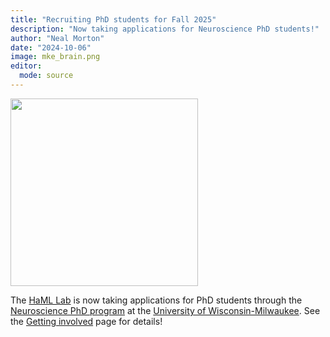 ```yaml
---
title: "Recruiting PhD students for Fall 2025"
description: "Now taking applications for Neuroscience PhD students!"
author: "Neal Morton"
date: "2024-10-06"
image: mke_brain.png
editor: 
  mode: source
---
```


![](mke_brain.png){width=300 fig-align="left" fig-alt="AI-generated image of a brain in the Milwaukee sky"}

The [HaML Lab](https://hamllab.org) is now taking applications for PhD students through the [Neuroscience PhD program](https://uwm.edu/psychology/graduate/phd-program/neuroscience/) at the [University of Wisconsin-Milwaukee](https://uwm.edu/). See the [Getting involved](/positions.html) page for details!

